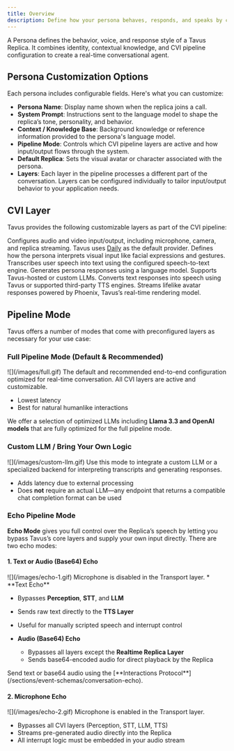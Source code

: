 ```yaml
---
title: Overview
description: Define how your persona behaves, responds, and speaks by configuring layers and modes.
---
```


A Persona defines the behavior, voice, and response style of a Tavus Replica. It combines identity, contextual knowledge, and CVI pipeline configuration to create a real-time conversational agent.
## Persona Customization Options
Each persona includes configurable fields. Here's what you can customize:
- **Persona Name**: Display name shown when the replica joins a call.
- **System Prompt**: Instructions sent to the language model to shape the replica’s tone, personality, and behavior.
- **Context / Knowledge Base**: Background knowledge or reference information provided to the persona's language model.
- **Pipeline Mode**: Controls which CVI pipeline layers are active and how input/output flows through the system.
- **Default Replica**: Sets the visual avatar or character associated with the persona.
- **Layers**: Each layer in the pipeline processes a different part of the conversation. Layers can be configured individually to tailor input/output behavior to your application needs.

## CVI Layer
Tavus provides the following customizable layers as part of the CVI pipeline:
<CardGroup cols={2}>

  <Card title="Transport Layer" icon="video">
    Configures audio and video input/output, including microphone, camera, and replica streaming. Tavus uses <a href="https://www.daily.co/" target="_blank">Daily</a> as the default provider.
  </Card>

  <Card title="Perception Layer" icon="eye" href="/sections/conversational-video-interface/persona/perception">
    Defines how the persona interprets visual input like facial expressions and gestures.
  </Card>

  <Card title="STT Layer" icon="waveform" href="/sections/conversational-video-interface/persona/stt">
    Transcribes user speech into text using the configured speech-to-text engine.
  </Card>

  <Card title="LLM Layer" icon="brain" href="/sections/conversational-video-interface/persona/llm">
    Generates persona responses using a language model. Supports Tavus-hosted or custom LLMs.
  </Card>

  <Card title="TTS Layer" icon="microphone" href="/sections/conversational-video-interface/persona/tts">
    Converts text responses into speech using Tavus or supported third-party TTS engines.
  </Card>

  <Card title="Realtime Replica Layer" icon="robot" href="/sections/replica/overview">
    Streams lifelike avatar responses powered by Phoenix, Tavus’s real-time rendering model.
  </Card>

</CardGroup>


## Pipeline Mode
Tavus offers a number of modes that come with preconfigured layers as necessary for your use case:
### Full Pipeline Mode (Default & Recommended)
<Frame>
![](/images/full.gif)
</Frame>
The default and recommended end-to-end configuration optimized for real-time conversation. All CVI layers are active and customizable.

* Lowest latency
* Best for natural humanlike interactions

<Note> We offer a selection of optimized LLMs including **Llama 3.3 and OpenAI models** that are fully optimized for the full pipeline mode.</Note>
<Card title="CVI quickstart" icon="rocket" href="/sections/conversational-video-interface/quickstart" />


### Custom LLM / Bring Your Own Logic
<Frame>
![](/images/custom-llm.gif)
</Frame>
Use this mode to integrate a custom LLM or a specialized backend for interpreting transcripts and generating responses.

* Adds latency due to external processing
* Does **not** require an actual LLM—any endpoint that returns a compatible chat completion format can be used

<Card title="Integrate your own custom LLM or logic" icon="binary" href="/sections/conversational-video-interface/persona/llm#custom-llms" />

### Echo Pipeline Mode
**Echo Mode** gives you full control over the Replica’s speech by letting you bypass Tavus’s core layers and supply your own input directly. There are two echo modes:
#### 1. **Text or Audio (Base64) Echo**
<Frame>
![](/images/echo-1.gif)
</Frame>
Microphone is disabled in the Transport layer.
* **Text Echo**

  * Bypasses **Perception**, **STT**, and **LLM**
  * Sends raw text directly to the **TTS Layer**
  * Useful for manually scripted speech and interrupt control

* **Audio (Base64) Echo**

  * Bypasses all layers except the **Realtime Replica Layer**
  * Sends base64-encoded audio for direct playback by the Replica

<Note>
Send text or base64 audio using the [**Interactions Protocol**](/sections/event-schemas/conversation-echo).
</Note>

#### 2. **Microphone Echo**
<Frame>
![](/images/echo-2.gif)
</Frame>
Microphone is enabled in the Transport layer.

* Bypasses all CVI layers (Perception, STT, LLM, TTS)
* Streams pre-generated audio directly into the Replica
* All interrupt logic must be embedded in your audio stream

<Card title="Echo mode quickstart" icon="keyboard" href="/sections/conversational-video-interface/echo-mode" />
